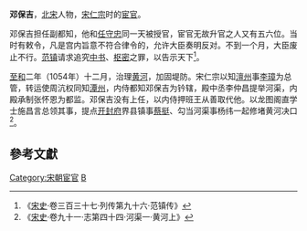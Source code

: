 '''邓保吉'''，[[北宋|北宋]]人物，[[宋仁宗|宋仁宗]]时的[[宦官|宦官]]。

邓保吉担任副都知，他和[[任守忠|任守忠]]同一天被授官，宦官无故升官之人又有五六位。当时有敕令，凡是宫内旨意不符合律令的，允许大臣奏明反对。不到一个月，大臣废止不行。[[范镇|范镇]]请求追究[[中书|中书]]、[[枢密|枢密]]之罪，以告示天下<ref>《[[宋史|宋史]]·卷三百三十七·列传第九十六·范镇传》</ref>。

[[至和|至和]]二年（1054年）十二月，治理[[黄河|黄河]]，加固堤防。宋仁宗以知[[澶州|澶州]]事[[李璋|李璋]]为总管，转运使周沆权同知[[潭州|潭州]]，内侍都知邓保吉为钤辖，殿中丞李仲昌提举河渠，内殿承制张怀恩为都监。邓保吉没有上任，以内侍押班王从善取代他。以龙图阁直学士施昌言总领其事，提点[[开封府|开封府]]界县镇事[[蔡挺|蔡挺]]、勾当河渠事杨纬一起修堵黄河决口<ref>《[[宋史|宋史]]·卷九十一·志第四十四·河渠一·黄河上》</ref>。

==參考文獻==
{{reflist}}
{{DEFAULTSORT:D}}
[[Category:宋朝宦官|Category:宋朝宦官]]
[[Category:邓姓|B]]